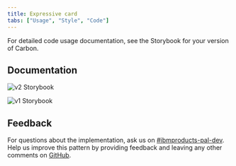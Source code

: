```yaml
---
title: Expressive card
tabs: ["Usage", "Style", "Code"]
---
```


<PageDescription className="code-description">

For detailed code usage documentation, see the Storybook for your version of Carbon.

</PageDescription>

## Documentation

<Title>Carbon for IBM Products Storybooks</Title>

<Row className="resource-card-group">
  <Column colMd={4} colLg={4} noGutterSm>
  <ResourceCard
    title="Expressive card"
    subTitle="Carbon 11"
    href="https://ibm-products.carbondesignsystem.com/?path=/story/ibm-products-components-cards-expressivecard--default">

![v2 Storybook](../../../../images/c4p-v2.png)

  </ResourceCard>
  </Column>
  <Column colMd={4} colLg={4} noGutterSm>
  <ResourceCard
    title="Expressive card"
    subTitle="Carbon 10"
    href="https://v1-ibm-products.carbondesignsystem.com/?path=/story/ibm-products-components-cards-expressivecard--default">

![v1 Storybook](../../../../images/c4p-v1.png)

  </ResourceCard>
  </Column>
</Row>


## Feedback

For questions about the implementation, ask us on <a href="https://ibm-casdesign.slack.com/archives/C013ZTX0N6B">#ibmproducts-pal-dev</a>.
Help us improve this pattern by providing feedback and leaving any other comments on <a href="https://github.com/carbon-design-system/ibm-cloud-cognitive/issues/new/choose">GitHub</a>.
